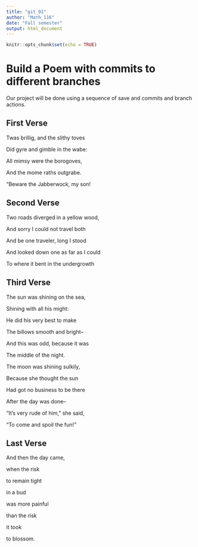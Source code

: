 ---
title: "git_01"
author: "Math_116"
date: "Fall semester"
output: html_document
---

```{r setup, include=FALSE}
knitr::opts_chunk$set(echo = TRUE)
```
# Build a Poem with commits to different branches
Our project will be done using a sequence of save and commits and branch actions.
<!-- Do not modify or change any text in "!--" bracketed areas such as this --- these are instructions to
you, if you change any of this the git program will notice it and compromise your git merging strategy !-->

## First Verse 
<!--Put the first five lines of a poem by Lewis Carrol in this section!-->
Twas brillig, and the slithy toves

Did gyre and gimble in the wabe: 
      
All mimsy were the borogoves,

And the mome raths outgrabe. 

“Beware the Jabberwock, my son!

## Second Verse
<!--Put the first five lines of a poem by Robert Frost here!-->
Two roads diverged in a yellow wood,

And sorry I could not travel both

And be one traveler, long I stood

And looked down one as far as I could

To where it bent in the undergrowth

## Third Verse
<!--Put the first two verses of The Walrus and the Carpenter here!-->
The sun was shining on the sea,

Shining with all his might:

He did his very best to make

The billows smooth and bright--

And this was odd, because it was

The middle of the night.

The moon was shining sulkily,

Because she thought the sun

Had got no business to be there

After the day was done--

"It's very rude of him," she said,

"To come and spoil the fun!"

## Last Verse
<!--Put a short poem of your choice 8-20 lines,here!-->
And then the day came,

when the risk

to remain tight

in a bud

was more painful

than the risk

it took

to blossom.